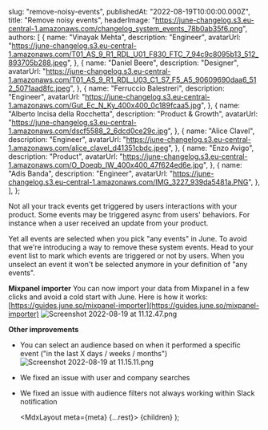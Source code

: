
  slug: "remove-noisy-events",
  publishedAt: "2022-08-19T10:00:00.000Z",
  title: "Remove noisy events",
  headerImage:
    "https://june-changelog.s3.eu-central-1.amazonaws.com/changelog_system_events_78b0ab35f6.png",
  authors: [
    {
      name: "Vinayak Mehta",
      description: "Engineer",
      avatarUrl:
        "https://june-changelog.s3.eu-central-1.amazonaws.com/T01_AS_9_R1_RDL_U01_F830_FTC_7_94c9c8095b13_512_893705b288.jpeg",
    },
    {
      name: "Daniel Beere",
      description: "Designer",
      avatarUrl:
        "https://june-changelog.s3.eu-central-1.amazonaws.com/T01_AS_9_R1_RDL_U03_C1_S7_F5_A5_90609690daa6_512_5071aad8fc.jpeg",
    },
    {
      name: "Ferruccio Balestreri",
      description: "Engineer",
      avatarUrl:
        "https://june-changelog.s3.eu-central-1.amazonaws.com/Gut_Ec_N_Ky_400x400_0c189fcaa5.jpg",
    },
    {
      name: "Alberto Incisa della Rocchetta",
      description: "Product & Growth",
      avatarUrl: "https://june-changelog.s3.eu-central-1.amazonaws.com/dscf5588_2_6dcd0ce29c.jpg",
    },
    {
      name: "Alice Clavel",
      description: "Engineer",
      avatarUrl:
        "https://june-changelog.s3.eu-central-1.amazonaws.com/alice_clavel_d41351cbdc.jpeg",
    },
    {
      name: "Enzo Avigo",
      description: "Product",
      avatarUrl:
        "https://june-changelog.s3.eu-central-1.amazonaws.com/O_Doeqb_IW_400x400_47f624ed6e.jpg",
    },
    {
      name: "Adis Banda",
      description: "Engineer",
      avatarUrl: "https://june-changelog.s3.eu-central-1.amazonaws.com/IMG_3227_939da5481a.PNG",
    },
  ],
};

Not all your track events get triggered by users interactions with your product.
Some events may be triggered async from users' behaviors. For instance when a user received an update from your product.

Yet all events are selected when you pick "any events" in June. To avoid that we're introducing a way to remove these system events.
Head to your event list to mark which events are triggered or not by users. When you unselect an event it won't be selected anymore in your definition of "any events".

**Mixpanel importer**
You can now import your data from Mixpanel in a few clicks and avoid a cold start with June.
Here is how it works: [https://guides.june.so/mixpanel-importer](https://guides.june.so/mixpanel-importer)
![Screenshot 2022-08-19 at 11.12.47.png](https://june-changelog.s3.eu-central-1.amazonaws.com/Screenshot_2022_08_19_at_11_12_47_d0cee3af87.png)

**Other improvements**

- You can select an audience based on when it performed a specific event ("in the last X days / weeks / months")
  ![Screenshot 2022-08-19 at 11.15.11.png](https://june-changelog.s3.eu-central-1.amazonaws.com/Screenshot_2022_08_19_at_11_15_11_118ea7f141.png)
- We fixed an issue with user and company searches
- We fixed an issue with audience filters not always working within Slack notification

  <MdxLayout meta={meta} {...rest}>
    {children}
  </MdxLayout>
);
